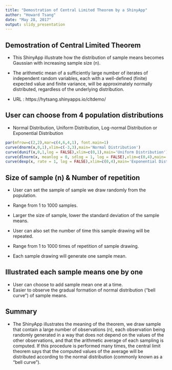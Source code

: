 ---
title: "Demostration of Central Limited Theorem by a ShinyApp"
author: "Howard Tsang"
date: "May 28, 2017"
output: slidy_presentation
---

## Demostration of Central Limited Theorem

- This ShinyApp illustrate how the distribution of sample means becomes Gaussian with increasing sample size (n). 

- The arithmetic mean of a sufficiently large number of iterates of independent random variables, each with a well-defined (finite) expected value and finite variance, will be approximately normally distributed, regardless of the underlying distribution.

- URL : https://hytsang.shinyapps.io/cltdemo/


## User can choose from 4 population distributions

- Normal Distribution, Uniform Distribution, Log-normal Distribution or Exponential Distribution

```{r}
par(mfrow=c(2,2),mar=c(4,6,4,1), font.main=1) 
curve(dnorm(x,0,1),xlim=c(-3,3),main='Normal Distribution')
curve(dunif(x,0,1,log = FALSE),xlim=c(0,1),main='Uniform Distribution')
curve(dlnorm(x, meanlog = 0, sdlog = 1, log = FALSE),xlim=c(0,4),main='Log-normal Distribution')
curve(dexp(x, rate = 1, log = FALSE),xlim=c(0,4),main='Exponential Distribution')
```

## Size of sample (n) & Number of repetition

- User can set the sample of sample we draw randomly from the population.
- Range from 1 to 1000 samples.
- Larger the size of sample, lower the standard deviation of the sample means. 

- User can also set the number of time this sample drawing will be repeated.
- Range from 1 to 1000 times of repetition of sample drawing.
- Each sample drawing will generate one sample mean. 

## Illustrated each sample means one by one

- User can choose to add sample mean one at a time.
- Easier to observe the gradual formation of normal distribution ("bell curve") of sample means. 

## Summary

- The ShinyApp illustrates the meaning of the theorem, we draw sample that contain a large number of observations (n), each observation being randomly generated in a way that does not depend on the values of the other observations, and that the arithmetic average of each sampling is computed. If this procedure is performed many times, the central limit theorem says that the computed values of the average will be distributed according to the normal distribution (commonly known as a "bell curve"). 

